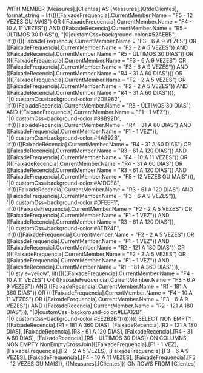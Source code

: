 WITH
MEMBER [Measures].[Clientes] AS
    [Measures].[QtdeClientes], format_string = Iif(((([FaixadeFrequencia].CurrentMember.Name = "F5 - 12 VEZES OU MAIS") OR ([FaixadeFrequencia].CurrentMember.Name = "F4 - 10 A 11 VEZES")) AND ([FaixadeRecencia].CurrentMember.Name = "R5 - ÚLTIMOS 30 DIAS")), "|0|customCss=background-color:\#52AEBB", iif(((((([FaixadeFrequencia].CurrentMember.Name = "F3 - 6 A 9 VEZES") OR ([FaixadeFrequencia].CurrentMember.Name = "F2 - 2 A 5 VEZES")) AND ([FaixadeRecencia].CurrentMember.Name = "R5 - ÚLTIMOS 30 DIAS")) OR ((([FaixadeFrequencia].CurrentMember.Name = "F3 - 6 A 9 VEZES") OR ([FaixadeFrequencia].CurrentMember.Name = "F3 - 6 A 9 VEZES")) AND ([FaixadeRecencia].CurrentMember.Name = "R4 - 31 A 60 DIAS"))) OR ((([FaixadeFrequencia].CurrentMember.Name = "F2 - 2 A 5 VEZES") OR ([FaixadeFrequencia].CurrentMember.Name = "F2 - 2 A 5 VEZES")) AND ([FaixadeRecencia].CurrentMember.Name = "R4 - 31 A 60 DIAS"))), "|0|customCss=background-color:\#2DB962", iif((([FaixadeRecencia].CurrentMember.Name = "R5 - ÚLTIMOS 30 DIAS") AND ([FaixadeFrequencia].CurrentMember.Name = "F1 - 1 VEZ")), "|0|customCss=background-color:\#88B92D", iif((([FaixadeRecencia].CurrentMember.Name = "R4 - 31 A 60 DIAS") AND ([FaixadeFrequencia].CurrentMember.Name = "F1 - 1 VEZ")), "|0|customCss=background-color:\#4A892B", iif((((([FaixadeRecencia].CurrentMember.Name = "R4 - 31 A 60 DIAS") OR ([FaixadeRecencia].CurrentMember.Name = "R3 - 61 A 120 DIAS")) AND ([FaixadeFrequencia].CurrentMember.Name = "F4 - 10 A 11 VEZES")) OR ((([FaixadeRecencia].CurrentMember.Name = "R4 - 31 A 60 DIAS") OR ([FaixadeRecencia].CurrentMember.Name = "R3 - 61 A 120 DIAS")) AND ([FaixadeFrequencia].CurrentMember.Name = "F5 - 12 VEZES OU MAIS"))), "|0|customCss=background-color:\#A1DCE8", iif((([FaixadeRecencia].CurrentMember.Name = "R3 - 61 A 120 DIAS") AND ([FaixadeFrequencia].CurrentMember.Name = "F3 - 6 A 9 VEZES")), "|0|customCss=background-color:\#DFEEF1", iif(((([FaixadeFrequencia].CurrentMember.Name = "F2 - 2 A 5 VEZES") OR ([FaixadeFrequencia].CurrentMember.Name = "F1 - 1 VEZ")) AND ([FaixadeRecencia].CurrentMember.Name = "R3 - 61 A 120 DIAS")), "|0|customCss=background-color:\#8EB24F", iif((((([FaixadeFrequencia].CurrentMember.Name = "F2 - 2 A 5 VEZES") OR ([FaixadeFrequencia].CurrentMember.Name = "F1 - 1 VEZ")) AND ([FaixadeRecencia].CurrentMember.Name = "R2 - 121 A 180 DIAS")) OR ((([FaixadeFrequencia].CurrentMember.Name = "F2 - 2 A 5 VEZES") OR ([FaixadeFrequencia].CurrentMember.Name = "F1 - 1 VEZ")) AND ([FaixadeRecencia].CurrentMember.Name = "R1 - 181 A 360 DIAS"))), "|0|style=yellow", iif((((([FaixadeFrequencia].CurrentMember.Name = "F4 - 10 A 11 VEZES") OR ([FaixadeFrequencia].CurrentMember.Name = "F3 - 6 A 9 VEZES")) AND ([FaixadeRecencia].CurrentMember.Name = "R1 - 181 A 360 DIAS")) OR ((([FaixadeFrequencia].CurrentMember.Name = "F4 - 10 A 11 VEZES") OR ([FaixadeFrequencia].CurrentMember.Name = "F3 - 6 A 9 VEZES")) AND ([FaixadeRecencia].CurrentMember.Name = "R2 - 121 A 180 DIAS"))), "|0|customCss=background-color:\#EEA12B", "|0|customCss=background-color:\#EE2B2B")))))))))
SELECT
NON EMPTY {[FaixadeRecencia].[R1 - 181 A 360 DIAS], [FaixadeRecencia].[R2 - 121 A 180 DIAS], [FaixadeRecencia].[R3 - 61 A 120 DIAS], [FaixadeRecencia].[R4 - 31 A 60 DIAS], [FaixadeRecencia].[R5 - ÚLTIMOS 30 DIAS]} ON COLUMNS,
NON EMPTY NonEmptyCrossJoin({[FaixadeFrequencia].[F1 - 1 VEZ], [FaixadeFrequencia].[F2 - 2 A 5 VEZES], [FaixadeFrequencia].[F3 - 6 A 9 VEZES], [FaixadeFrequencia].[F4 - 10 A 11 VEZES], [FaixadeFrequencia].[F5 - 12 VEZES OU MAIS]}, {[Measures].[Clientes]}) ON ROWS
FROM [Clientes]